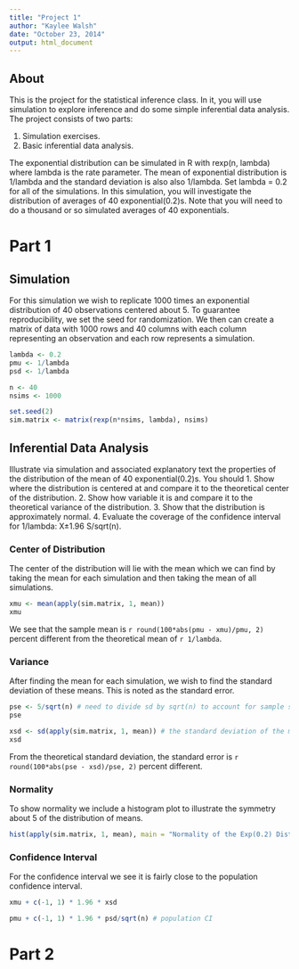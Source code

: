 ```yaml
---
title: "Project 1"
author: "Kaylee Walsh"
date: "October 23, 2014"
output: html_document
---
```


## About

This is the project for the statistical inference class. In it, you will use simulation to explore inference and do some simple inferential data analysis. The project consists of two parts:

1. Simulation exercises.
2. Basic inferential data analysis.

The exponential distribution can be simulated in R with rexp(n, lambda) where lambda is the rate parameter. The mean of exponential distribution is 1/lambda and the standard deviation is also also 1/lambda. Set lambda = 0.2 for all of the simulations. In this simulation, you will investigate the distribution of averages of 40 exponential(0.2)s. Note that you will need to do a thousand or so simulated averages of 40 exponentials.


# Part 1
## Simulation

For this simulation we wish to replicate 1000 times an exponential distribution of 40 observations centered about 5. To guarantee reproducibility, we set the seed for randomization. We then can create a matrix of data with 1000 rows and 40 columns with each column representing an observation and each row represents a simulation.

```r
lambda <- 0.2
pmu <- 1/lambda
psd <- 1/lambda

n <- 40
nsims <- 1000

set.seed(2)
sim.matrix <- matrix(rexp(n*nsims, lambda), nsims)
```

## Inferential Data Analysis

Illustrate via simulation and associated explanatory text the properties of the distribution of the mean of 40 exponential(0.2)s.  You should
1. Show where the distribution is centered at and compare it to the theoretical center of the distribution.
2. Show how variable it is and compare it to the theoretical variance of the distribution.
3. Show that the distribution is approximately normal.
4. Evaluate the coverage of the confidence interval for 1/lambda: X±1.96 S/sqrt(n).

### Center of Distribution

The center of the distribution will lie with the mean which we can find by taking the mean for each simulation and then taking the mean of all simulations.

```r
xmu <- mean(apply(sim.matrix, 1, mean))
xmu
```

We see that the sample mean is `r round(100*abs(pmu - xmu)/pmu, 2)` percent different from the theoretical mean of `r 1/lambda`.

### Variance

After finding the mean for each simulation, we wish to find the standard deviation of these means. This is noted as the standard error.


```r
pse <- 5/sqrt(n) # need to divide sd by sqrt(n) to account for sample size
pse

xsd <- sd(apply(sim.matrix, 1, mean)) # the standard deviation of the means
xsd
```

From the theoretical standard deviation, the standard error is `r round(100*abs(pse - xsd)/pse, 2)` percent different.

### Normality

To show normality we include a histogram plot to illustrate the symmetry about 5 of the distribution of means.

```r
hist(apply(sim.matrix, 1, mean), main = "Normality of the Exp(0.2) Distribution", xlab = "")
```

### Confidence Interval

For the confidence interval we see it is fairly close to the population confidence interval.

```r
xmu + c(-1, 1) * 1.96 * xsd

pmu + c(-1, 1) * 1.96 * psd/sqrt(n) # population CI
```

# Part 2